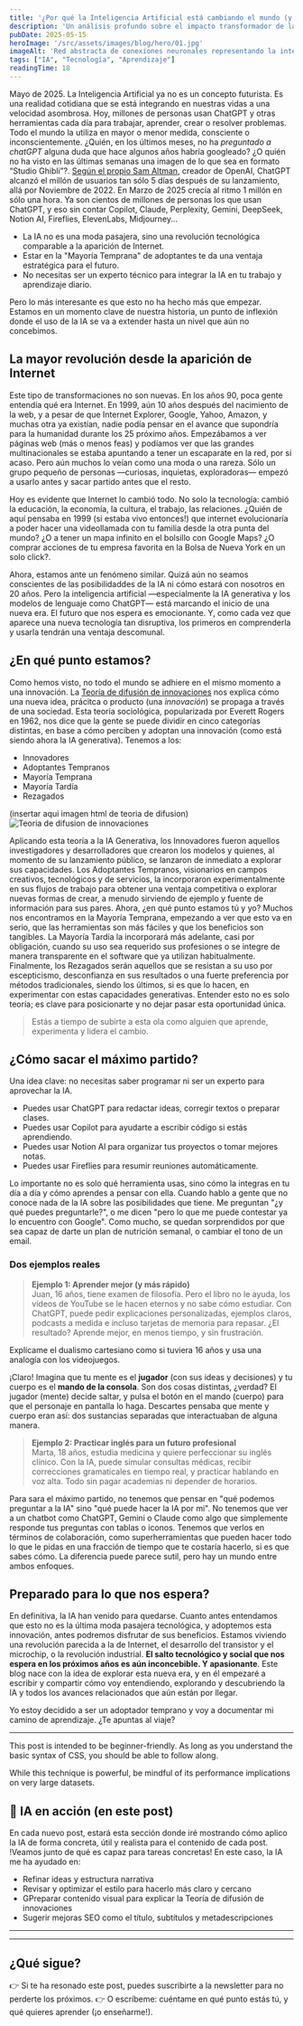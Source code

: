 ```yaml
---
title: '¿Por qué la Inteligencia Artificial está cambiando el mundo (y tú deberías sumarte al cambio)?'
description: 'Un análisis profundo sobre el impacto transformador de la IA en la sociedad moderna y cómo puedes adaptarte y prosperar.'
pubDate: 2025-05-15 
heroImage: '/src/assets/images/blog/hero/01.jpg'
imageAlt: 'Red abstracta de conexiones neuronales representando la inteligencia artificial'
tags: ["IA", "Tecnología", "Aprendizaje"] 
readingTime: 18
---
```

 

Mayo de 2025. La Inteligencia Artificial ya no es un concepto futurista. Es una realidad cotidiana que se está integrando en nuestras vidas a una velocidad asombrosa. Hoy, millones de personas usan ChatGPT y otras herramientas cada día para trabajar, aprender, crear o resolver problemas. Todo el mundo la utiliza en mayor o menor medida, consciente o inconscientemente.  ¿Quién, en los últimos meses, no ha *preguntado a chatGPT* alguna duda que hace algunos años habría googleado?
¿O quién no ha visto en las últimas semanas una imagen de lo que sea en formato “Studio Ghibli”?. [Según el propio Sam Altman](https://x.com/sama/status/1906771292390666325), creador de OpenAI, ChatGPT alcanzó el millón de usuarios tan sólo 5 días después de su lanzamiento, allá por Noviembre de 2022. En Marzo de 2025 crecía al ritmo 1 millón en sólo una hora. Ya son cientos de millones de personas los que usan ChatGPT, y eso sin contar Copilot, Claude, Perplexity, Gemini, DeepSeek, Notion AI, Fireflies, ElevenLabs, Midjourney...
     
<KeyTakeaways title="En Resumen">
  - La IA no es una moda pasajera, sino una revolución tecnológica comparable a la aparición de Internet.
  - Estar en la "Mayoría Temprana" de adoptantes te da una ventaja estratégica para el futuro.
  - No necesitas ser un experto técnico para integrar la IA en tu trabajo y aprendizaje diario.
</KeyTakeaways>

Pero lo más interesante es que esto no ha hecho más que empezar. Estamos en un momento clave de nuestra historia, un punto de inflexión donde el uso de la IA se va a extender hasta un nivel que aún no concebimos.

## La mayor revolución desde la aparición de Internet

Este tipo de transformaciones no son nuevas. En los años 90, poca gente entendía qué era Internet. En 1999, aún 10 años después del nacimiento de la web, y a pesar de que Internet Explorer, Google, Yahoo, Amazon, y muchas otra ya existían, nadie podía pensar en el avance que supondría para la humanidad durante los 25 próximo años. Empezábamos a ver páginas web (más o menos feas) y podíamos ver que las grandes multinacionales se estaba apuntando a tener un escaparate en la red, por si acaso. Pero aún muchos lo veían como una moda o una rareza. Sólo un grupo pequeño de personas —curiosas, inquietas, exploradoras— empezó a usarlo antes y sacar partido antes que el resto. 

Hoy es evidente que Internet lo cambió todo. No solo la tecnología: cambió la educación, la economía, la cultura, el trabajo, las relaciones. ¿Quién de aquí pensaba en 1999 (si estaba vivo entonces!) que internet evolucionaría a poder hacer una videollamada con tu familia desde la otra punta del mundo? ¿O a tener un mapa infinito en el bolsillo con Google Maps? ¿O comprar acciones de tu empresa favorita en la Bolsa de Nueva York en un solo click?.

 Ahora, estamos ante un fenómeno similar. Quizá aún no seamos conscientes de las posibilidaddes de la IA ni cómo estará con nosotros en 20 años. Pero la inteligencia artificial —especialmente la IA generativa y los modelos de lenguaje como ChatGPT— está marcando el inicio de una nueva era. El futuro que nos espera es emocionante. Y, como cada vez que aparece una nueva tecnología tan disruptiva, los primeros en comprenderla y usarla tendrán una ventaja descomunal.

## ¿En qué punto estamos?

Como hemos visto, no todo el mundo se adhiere en el mismo momento a una innovación. La [Teoría de difusión de innovaciones](https://es.wikipedia.org/wiki/Difusi%C3%B3n_de_innovaciones) nos explica cómo una nueva idea, prácitca o producto (una *innovación*) se propaga a través de una sociedad. Esta teoría sociológica, popularizada por Everett Rogers en 1962, nos dice que la gente se puede dividir en cinco categorías distintas, en base a cómo perciben y adoptan una innovación (como está siendo ahora la IA generativa). Tenemos a los:

- Innovadores
- Adoptantes Tempranos
- Mayoría Temprana
- Mayoría Tardía
- Rezagados

(insertar aqui imagen html de teoria de difusion)
![Teoria de difusion de innovaciones](</src/assets/images/blog/01-TeoriaInnovadores.png>)

Aplicando esta teoría a la IA Generativa, los Innovadores fueron aquellos investigadores y desarrolladores que crearon los modelos y quienes, al momento de su lanzamiento público, se lanzaron de inmediato a explorar sus capacidades. Los Adoptantes Tempranos, visionarios en campos creativos, tecnológicos y de servicios, la incorporaron experimentalmente en sus flujos de trabajo para obtener una ventaja competitiva o explorar nuevas formas de crear, a menudo sirviendo de ejemplo y fuente de información para sus pares. Ahora, ¿en qué punto estamos tú y yo? Muchos nos encontramos en la Mayoría Temprana, empezando a ver que esto va en serio, que las herramientas son más fáciles y que los beneficios son tangibles. La Mayoría Tardía la incorporará más adelante, casi por obligación, cuando su uso sea requerido sus profesiones o se integre de manera transparente en el software que ya utilizan habitualmente. Finalmente, los Rezagados serán aquellos que se resistan a su uso por escepticismo, desconfianza en sus resultados o una fuerte preferencia por métodos tradicionales, siendo los últimos, si es que lo hacen, en experimentar con estas capacidades generativas. Entender esto no es solo teoría; es clave para posicionarte y no dejar pasar esta oportunidad única.

> Estás a tiempo de subirte a esta ola como alguien que aprende, experimenta y lidera el cambio.


## ¿Cómo sacar el máximo partido?

Una idea clave: no necesitas saber programar ni ser un experto para aprovechar la IA.

- Puedes usar ChatGPT para redactar ideas, corregir textos o preparar clases.
- Puedes usar Copilot para ayudarte a escribir código si estás aprendiendo.
- Puedes usar Notion AI para organizar tus proyectos o tomar mejores notas.
- Puedes usar Fireflies para resumir reuniones automáticamente.

Lo importante no es solo qué herramienta usas, sino cómo la integras en tu día a día y cómo aprendes a pensar con ella. Cuando hablo a gente que no conoce nada de la IA sobre las posibilidades que tiene. Me preguntan "¿y qué puedes preguntarle?", o me dicen "pero lo que me puede contestar ya lo encuentro con Google". Como mucho, se quedan sorprendidos por que sea capaz de darte un plan de nutrición semanal, o cambiar el tono de un email.

### Dos ejemplos reales
> **Ejemplo 1: Aprender mejor (y más rápido)**  
Juan, 16 años, tiene examen de filosofía. Pero el libro no le ayuda, los vídeos de YouTube se le hacen eternos y no sabe cómo estudiar.
Con ChatGPT, puede pedir explicaciones personalizadas, ejemplos claros, podcasts a medida e incluso tarjetas de memoria para repasar.
¿El resultado? Aprende mejor, en menos tiempo, y sin frustración.

<Conversation>
  <Message from="user" speaker="Juan" avatar="🧑‍🎓">
    <p>Explícame el dualismo cartesiano como si tuviera 16 años y usa una analogía con los videojuegos.</p>
  </Message>
  <Message from="ai" speaker="ChatGPT" avatar="🤖">
    <p>¡Claro! Imagina que tu mente es el <strong>jugador</strong> (con sus ideas y decisiones) y tu cuerpo es el <strong>mando de la consola</strong>. Son dos cosas distintas, ¿verdad? El jugador (mente) decide saltar, y pulsa el botón en el mando (cuerpo) para que el personaje en pantalla lo haga. Descartes pensaba que mente y cuerpo eran así: dos sustancias separadas que interactuaban de alguna manera.</p>
  </Message>
</Conversation>


>  **Ejemplo 2: Practicar inglés para un futuro profesional**  
Marta, 18 años, estudia medicina y quiere perfeccionar su inglés clínico.
Con la IA, puede simular consultas médicas, recibir correcciones gramaticales en tiempo real, y practicar hablando en voz alta. Todo sin pagar academias ni depender de horarios.


Para sara el máximo partido, no tenemos que pensar en "qué podemos preguntar a la IA" sino "qué puede hacer la IA por mi". No tenemos que ver a un chatbot como ChatGPT, Gemini o Claude como algo que simplemente responde tus preguntas con tablas o iconos. Tenemos que verlos en términos de colaboración, como superherramientas que pueden hacer todo lo que le pidas en una fracción de tiempo que te costaría hacerlo, si es que sabes cómo. La diferencia puede parece sutil, pero hay un mundo entre ambos enfoques.


## Preparado para lo que nos espera? 

En definitiva, la IA han venido para quedarse. Cuanto antes entendamos que esto no es la última moda pasajera tecnológica, y adoptemos esta innovación, antes podremos disfrutar de sus beneficios. Estamos viviendo una revolución parecida a la de Internet, el desarrollo del transistor y el microchip, o la revolución industrial. **El salto tecnológico y social que nos espera en los próximos años es aún inconcebible. Y apasionante**. Este blog nace con la idea de explorar esta nueva era, y en él empezaré a escribir y compartir cómo voy entendiendo, explorando y descubriendo la IA y todos los avances relacionados que aún están por llegar.

Yo estoy decidido a ser un adoptador temprano y voy a documentar mi camino de aprendizaje. ¿Te apuntas al viaje?

--- 

<Callout type="info" title="Intended Audience">
  <p>This post is intended to be beginner-friendly. As long as you understand the basic syntax of CSS, you should be able to follow along.</p>
</Callout>

<Callout type="warning" title="A Word of Caution">
  <p>While this technique is powerful, be mindful of its performance implications on very large datasets.</p>
</Callout>


## 🤖 IA en acción (en este post)

En cada nuevo post, estará esta sección donde iré mostrando cómo aplico la IA de forma concreta, útil y realista para el contenido de cada post. !Veamos junto de qué es capaz para tareas concretas! En este caso, la IA me ha ayudado en:

- Refinar ideas y estructura narrativa
- Revisar y optimizar el estilo para hacerlo más claro y cercano
- GPreparar contenido visual para explicar la Teoría de difusión de innovaciones
- Sugerir mejoras SEO como el título, subtítulos y metadescripciones

---
---

## ¿Qué sigue?

👉 Si te ha resonado este post, puedes suscribirte a la newsletter para no perderte los próximos.
👉 O escríbeme: cuéntame en qué punto estás tú, y qué quieres aprender (¡o enseñarme!).